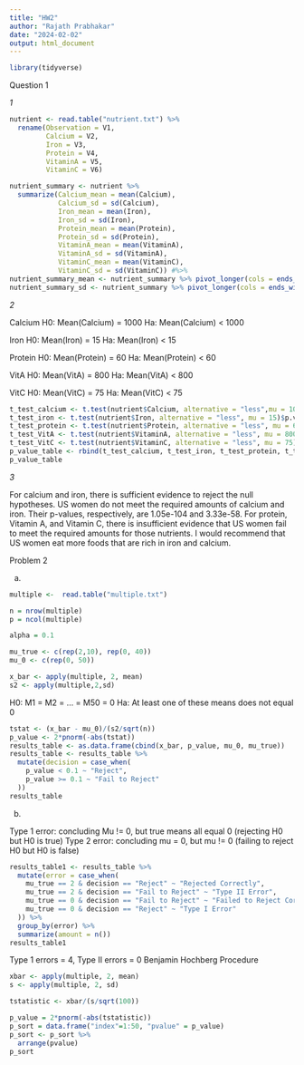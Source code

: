 ---
title: "HW2"
author: "Rajath Prabhakar"
date: "2024-02-02"
output: html_document
---

```{r}
library(tidyverse)
```
Question 1

*1*

```{r}
nutrient <- read.table("nutrient.txt") %>% 
  rename(Observation = V1,
         Calcium = V2,
         Iron = V3, 
         Protein = V4, 
         VitaminA = V5, 
         VitaminC = V6)
```

```{r}
nutrient_summary <- nutrient %>% 
  summarize(Calcium_mean = mean(Calcium),
            Calcium_sd = sd(Calcium),
            Iron_mean = mean(Iron),
            Iron_sd = sd(Iron),
            Protein_mean = mean(Protein),
            Protein_sd = sd(Protein),
            VitaminA_mean = mean(VitaminA),
            VitaminA_sd = sd(VitaminA),
            VitaminC_mean = mean(VitaminC),
            VitaminC_sd = sd(VitaminC)) #%>% 
nutrient_summary_mean <- nutrient_summary %>% pivot_longer(cols = ends_with("_mean"), names_to = "Mean")
nutrient_summary_sd <- nutrient_summary %>% pivot_longer(cols = ends_with("_sd"), names_to = "SD")
```

*2*

Calcium
H0: Mean(Calcium) = 1000 
Ha: Mean(Calcium) < 1000

Iron
H0: Mean(Iron) = 15
Ha: Mean(Iron) < 15

Protein
H0: Mean(Protein) = 60
Ha: Mean(Protein) < 60

VitA
H0: Mean(VitA) = 800
Ha: Mean(VitA) < 800

VitC
H0: Mean(VitC) = 75
Ha: Mean(VitC) < 75

```{r}
t_test_calcium <- t.test(nutrient$Calcium, alternative = "less",mu = 1000)$p.value
t_test_iron <- t.test(nutrient$Iron, alternative = "less", mu = 15)$p.value
t_test_protein <- t.test(nutrient$Protein, alternative = "less", mu = 60)$p.value
t_test_VitA <- t.test(nutrient$VitaminA, alternative = "less", mu = 800)$p.value
t_test_VitC <- t.test(nutrient$VitaminC, alternative = "less", mu = 75)$p.value
p_value_table <- rbind(t_test_calcium, t_test_iron, t_test_protein, t_test_VitA, t_test_VitC)
p_value_table
```

*3*

For calcium and iron, there is sufficient evidence to reject the null hypotheses. US women do not meet the required amounts of calcium and iron. Their p-values, respectively, are 1.05e-104 and 3.33e-58. For protein, Vitamin A, and Vitamin C, there is insufficient evidence that US women fail to meet the required amounts for those nutrients. I would recommend that US women eat more foods that are rich in iron and calcium. 

Problem 2

a)

```{r}
multiple <-  read.table("multiple.txt")
```

```{r}
n = nrow(multiple)
p = ncol(multiple)
```

```{r}
alpha = 0.1
```

```{r}
mu_true <- c(rep(2,10), rep(0, 40))
mu_0 <- c(rep(0, 50))
```

```{r}
x_bar <- apply(multiple, 2, mean)
s2 <- apply(multiple,2,sd)
```

H0: M1 = M2 = ... = M50 = 0
Ha: At least one of these means does not equal 0

```{r}
tstat <- (x_bar - mu_0)/(s2/sqrt(n))
p_value <- 2*pnorm(-abs(tstat))
results_table <- as.data.frame(cbind(x_bar, p_value, mu_0, mu_true))
results_table <- results_table %>% 
  mutate(decision = case_when(
    p_value < 0.1 ~ "Reject",
    p_value >= 0.1 ~ "Fail to Reject"
  ))
results_table
```

b)

Type 1 error: concluding Mu != 0, but true means all equal 0 (rejecting H0 but H0 is true)
Type 2 error: concluding mu = 0, but mu != 0 (failing to reject H0 but H0 is false)

```{r}
results_table1 <- results_table %>% 
  mutate(error = case_when(
    mu_true == 2 & decision == "Reject" ~ "Rejected Correctly",
    mu_true == 2 & decision == "Fail to Reject" ~ "Type II Error",
    mu_true == 0 & decision == "Fail to Reject" ~ "Failed to Reject Correctly",
    mu_true == 0 & decision == "Reject" ~ "Type I Error"
  )) %>% 
  group_by(error) %>% 
  summarize(amount = n())
results_table1

```
Type 1 errors = 4, Type II errors = 0
Benjamin Hochberg Procedure

```{r}
xbar <- apply(multiple, 2, mean)
s <- apply(multiple, 2, sd)
```

```{r}
tstatistic <- xbar/(s/sqrt(100))
```

```{r}
p_value = 2*pnorm(-abs(tstatistic))
p_sort = data.frame("index"=1:50, "pvalue" = p_value)
p_sort <- p_sort %>% 
  arrange(pvalue)
p_sort
```

